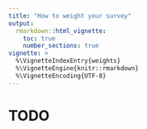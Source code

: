 ```yaml
---
title: "How to weight your survey"
output: 
  rmarkdown::html_vignette:
    toc: true
    number_sections: true
vignette: >
  %\VignetteIndexEntry{weights}
  %\VignetteEngine{knitr::rmarkdown}
  %\VignetteEncoding{UTF-8}
---
```


# TODO
